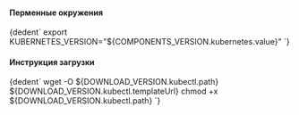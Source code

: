 

<h4>Перменные окружения</h4>
<CodeBlock language="bash">
    {dedent`
        export KUBERNETES_VERSION="${COMPONENTS_VERSION.kubernetes.value}"
    `}
</CodeBlock>

<h4>Инструкция загрузки</h4>
<CodeBlock language="bash">
    {dedent`
        wget -O ${DOWNLOAD_VERSION.kubectl.path} ${DOWNLOAD_VERSION.kubectl.templateUrl}
        chmod +x ${DOWNLOAD_VERSION.kubectl.path}
    `}
</CodeBlock>
